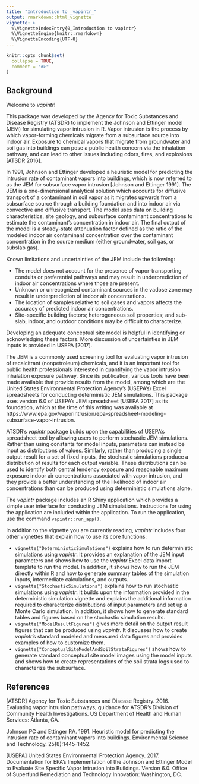 ```yaml
---
title: "Introduction to _vapintr_"
output: rmarkdown::html_vignette
vignette: >
  %\VignetteIndexEntry{0_Introduction to vapintr}
  %\VignetteEngine{knitr::rmarkdown}
  %\VignetteEncoding{UTF-8}
---
```


```r
knitr::opts_chunk$set(
  collapse = TRUE,
  comment = "#>"
)
```

## Background

Welcome to _vapintr_! 

This package was developed by the Agency for Toxic Substances and Disease Registry (ATSDR) to implement the Johnson and Ettinger model (JEM) for simulating vapor intrusion in R. Vapor intrusion is the process by which vapor-forming chemicals migrate from a subsurface source into indoor air. Exposure to chemical vapors that migrate from groundwater and soil gas into buildings can pose a public health concern via the inhalation pathway, and can lead to other issues including odors, fires, and explosions [ATSDR 2016]. 

In 1991, Johnson and Ettinger developed a heuristic model for predicting the intrusion rate of contaminant vapors into buildings, which is now referred to as the JEM for subsurface vapor intrusion [Johnson and Ettinger 1991]. The JEM is a one-dimensional analytical solution which accounts for diffusive transport of a contaminant in soil vapor as it migrates upwards from a subsurface source through a building foundation and into indoor air via convective and diffusive transport. The model uses data on building characteristics, site geology, and subsurface contaminant concentrations to estimate the contaminant's concentration in indoor air. The final output of the model is a steady-state attenuation factor defined as the ratio of the modeled indoor air contaminant concentration over the contaminant concentration in the source medium (either groundwater, soil gas, or subslab gas). 

Known limitations and uncertainties of the JEM include the following:

* The model does not account for the presence of vapor-transporting conduits or preferential pathways and may result in underprediction of indoor air concentrations where those are present.
* Unknown or unrecognized contaminant sources in the vadose zone may result in underprediction of indoor air concentrations.
* The location of samples relative to soil gases and vapors affects the accuracy of predicted indoor air concentrations.
* Site-specific building factors; heterogeneous soil properties; and sub-slab, indoor, and outdoor conditions may be difficult to characterize. 

Developing an adequate conceptual site model is helpful in identifying or acknowledging these factors. More discussion of uncertainties in JEM inputs is provided in USEPA [2017]. 

The JEM is a commonly used screening tool for evaluating vapor intrusion of recalcitrant (nonpetroleum) chemicals, and it is an important tool for public health professionals interested in quantifying the vapor intrusion inhalation exposure pathway. Since its publication, various tools have been made available that provide results from the model, among which are the United States Environmental Protection Agency's (USEPA's) Excel spreadsheets for conducting deterministic JEM simulations. This package uses version 6.0 of USEPA's JEM spreadsheet [USEPA 2017] as its foundation, which at the time of this writing was available at https://www.epa.gov/vaporintrusion/epa-spreadsheet-modeling-subsurface-vapor-intrusion. 

ATSDR's _vapintr_ package builds upon the capabilities of USEPA's spreadsheet tool by allowing users to perform stochastic JEM simulations. Rather than using constants for model inputs, parameters can instead be input as distributions of values. Similarly, rather than producing a single output result for a set of fixed inputs, the stochastic simulations produce a distribution of results for each output variable. These distributions can be used to identify both central tendency exposure and reasonable maximum exposure indoor air concentrations associated with vapor intrusion, and they provide a better understanding of the likelihood of indoor air concentrations than can be produced using deterministic simulations alone.

The _vapintr_ package includes an R Shiny application which provides a simple user interface for conducting JEM simulations. Instructions for using the application are included within the application. To run the application, use the command `vapintr::run_app()`.

In addition to the vignette you are currently reading, _vapintr_ includes four other vignettes that explain how to use its core functions:

* `vignette("DeterministicSimulations")` explains how to run deterministic simulations using _vapintr_. It provides an explanation of the JEM input parameters and shows how to use the _vapintr_ Excel data import template to run the model. In addition, it shows how to run the JEM directly within R and how to generate summary tables of the simulation inputs, intermediate calculations, and outputs.
* `vignette("StochasticSimulations")` explains how to run stochastic simulations using _vapintr_. It builds upon the information provided in the deterministic simulation vignette and explains the additional information required to characterize distributions of input parameters and set up a Monte Carlo simulation. In addition, it shows how to generate standard tables and figures based on the stochastic simulation results.
* `vignette("ModelResultFigures")` gives more detail on the output result figures that can be produced using _vapintr_. It discusses how to create _vapintr_'s standard modeled and measured data figures and provides examples of how to customize them.
* `vignette("ConceptualSiteModelAndSoilStrataFigures")` shows how to generate standard conceptual site model images using the model inputs and shows how to create representations of the soil strata logs used to characterize the subsurface.

## References

[ATSDR] Agency for Toxic Substances and Disease Registry. 2016. Evaluating vapor intrusion pathways, guidance for ATSDR’s Division of Community Health Investigations. US Department of Health and Human Services: Atlanta, GA.

Johnson PC and Ettinger RA. 1991. Heuristic model for predicting the intrusion rate of contaminant vapors into buildings. Environmental Science and Technology. 25(8):1445-1452.

[USEPA] United States Environmental Protection Agency. 2017. Documentation for EPA's Implementation of the Johnson and Ettinger Model to Evaluate Site Specific Vapor Intrusion into Buildings. Version 6.0. Office of Superfund Remediation and Technology Innovation: Washington, DC.
